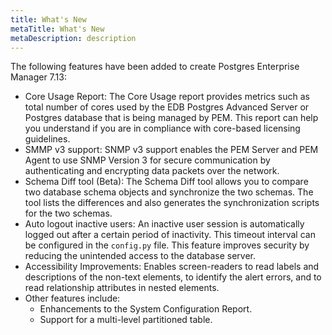 ```yaml
---
title: What's New
metaTitle: What's New
metaDescription: description
---
```


The following features have been added to create Postgres Enterprise
Manager 7.13:

  - Core Usage Report: The Core Usage report provides metrics such as
    total number of cores used by the EDB Postgres Advanced Server or
    Postgres database that is being managed by PEM. This report can help
    you understand if you are in compliance with core-based licensing
    guidelines.
  - SMMP v3 support: SNMP v3 support enables the PEM Server and PEM
    Agent to use SNMP Version 3 for secure communication by
    authenticating and encrypting data packets over the network.
  - Schema Diff tool (Beta): The Schema Diff tool allows you to compare
    two database schema objects and synchronize the two schemas. The
    tool lists the differences and also generates the synchronization
    scripts for the two schemas.
  - Auto logout inactive users: An inactive user session is
    automatically logged out after a certain period of inactivity. This
    timeout interval can be configured in the `config.py` file. This
    feature improves security by reducing the unintended access to the
    database server.
  - Accessibility Improvements: Enables screen-readers to read labels
    and descriptions of the non-text elements, to identify the alert
    errors, and to read relationship attributes in nested elements.
  - Other features include:
      - Enhancements to the System Configuration Report.
      - Support for a multi-level partitioned table.
